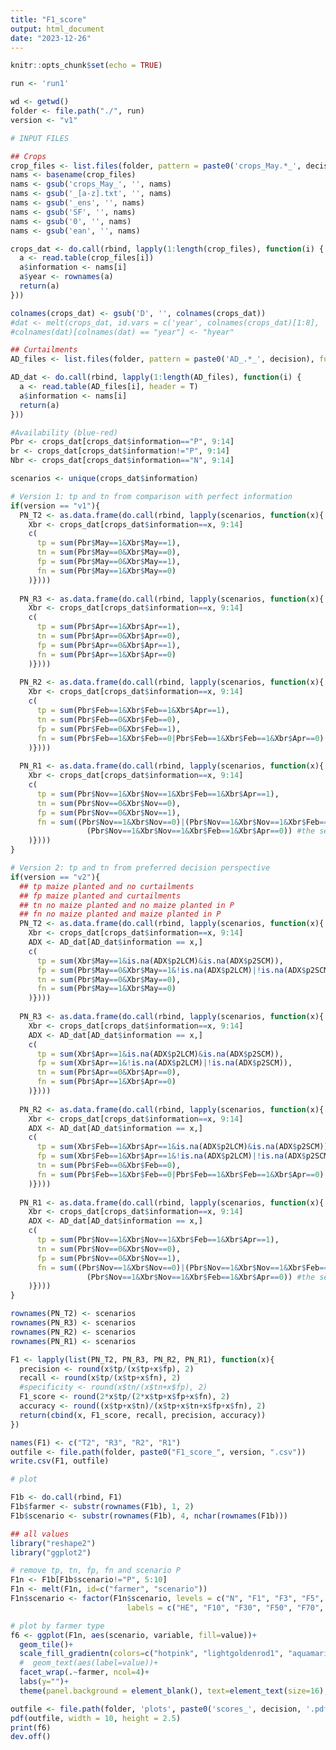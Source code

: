 ---
title: "F1_score"
output: html_document
date: "2023-12-26"
---

```{r setup, include=FALSE}
knitr::opts_chunk$set(echo = TRUE)
```

```{r}

run <- 'run1'

wd <- getwd()
folder <- file.path("./", run)
version <- "v1"

# INPUT FILES

## Crops
crop_files <- list.files(folder, pattern = paste0('crops_May.*_', decision), full = T)
nams <- basename(crop_files)
nams <- gsub('crops_May_', '', nams)
nams <- gsub('_[a-z].txt', '', nams)
nams <- gsub('_ens', '', nams)
nams <- gsub('SF', '', nams)
nams <- gsub('0', '', nams)
nams <- gsub('ean', '', nams)

crops_dat <- do.call(rbind, lapply(1:length(crop_files), function(i) {
  a <- read.table(crop_files[i])
  a$information <- nams[i]
  a$year <- rownames(a)
  return(a)
}))

colnames(crops_dat) <- gsub('D', '', colnames(crops_dat))
#dat <- melt(crops_dat, id.vars = c('year', colnames(crops_dat)[1:8], 'information'))
#colnames(dat)[colnames(dat) == "year"] <- "hyear"

## Curtailments
AD_files <- list.files(folder, pattern = paste0('AD_.*_', decision), full = T)

AD_dat <- do.call(rbind, lapply(1:length(AD_files), function(i) {
  a <- read.table(AD_files[i], header = T)
  a$information <- nams[i]
  return(a)
}))

#Availability (blue-red)
Pbr <- crops_dat[crops_dat$information=="P", 9:14]
br <- crops_dat[crops_dat$information!="P", 9:14]
Nbr <- crops_dat[crops_dat$information=="N", 9:14]

scenarios <- unique(crops_dat$information)

# Version 1: tp and tn from comparison with perfect information
if(version == "v1"){
  PN_T2 <- as.data.frame(do.call(rbind, lapply(scenarios, function(x){
    Xbr <- crops_dat[crops_dat$information==x, 9:14]
    c(
      tp = sum(Pbr$May==1&Xbr$May==1), 
      tn = sum(Pbr$May==0&Xbr$May==0),
      fp = sum(Pbr$May==0&Xbr$May==1),
      fn = sum(Pbr$May==1&Xbr$May==0)
    )})))
  
  PN_R3 <- as.data.frame(do.call(rbind, lapply(scenarios, function(x){
    Xbr <- crops_dat[crops_dat$information==x, 9:14]
    c(
      tp = sum(Pbr$Apr==1&Xbr$Apr==1),
      tn = sum(Pbr$Apr==0&Xbr$Apr==0),
      fp = sum(Pbr$Apr==0&Xbr$Apr==1),
      fn = sum(Pbr$Apr==1&Xbr$Apr==0)
    )})))
  
  PN_R2 <- as.data.frame(do.call(rbind, lapply(scenarios, function(x){
    Xbr <- crops_dat[crops_dat$information==x, 9:14]
    c(
      tp = sum(Pbr$Feb==1&Xbr$Feb==1&Xbr$Apr==1),
      tn = sum(Pbr$Feb==0&Xbr$Feb==0),
      fp = sum(Pbr$Feb==0&Xbr$Feb==1),
      fn = sum(Pbr$Feb==1&Xbr$Feb==0|Pbr$Feb==1&Xbr$Feb==1&Xbr$Apr==0)
    )})))
  
  PN_R1 <- as.data.frame(do.call(rbind, lapply(scenarios, function(x){
    Xbr <- crops_dat[crops_dat$information==x, 9:14]
    c(  
      tp = sum(Pbr$Nov==1&Xbr$Nov==1&Xbr$Feb==1&Xbr$Apr==1),
      tn = sum(Pbr$Nov==0&Xbr$Nov==0),
      fp = sum(Pbr$Nov==0&Xbr$Nov==1),
      fn = sum((Pbr$Nov==1&Xbr$Nov==0)|(Pbr$Nov==1&Xbr$Nov==1&Xbr$Feb==0)|
                 (Pbr$Nov==1&Xbr$Nov==1&Xbr$Feb==1&Xbr$Apr==0)) #the second is for those that plant SCB, the third for those that leave the land fallow
    )})))
}

# Version 2: tp and tn from preferred decision perspective
if(version == "v2"){
  ## tp maize planted and no curtailments
  ## fp maize planted and curtailments
  ## tn no maize planted and no maize planted in P
  ## fn no maize planted and maize planted in P
  PN_T2 <- as.data.frame(do.call(rbind, lapply(scenarios, function(x){
    Xbr <- crops_dat[crops_dat$information==x, 9:14]
    ADX <- AD_dat[AD_dat$information == x,]
    c(
      tp = sum(Xbr$May==1&is.na(ADX$p2LCM)&is.na(ADX$p2SCM)),
      fp = sum(Pbr$May==0&Xbr$May==1&!is.na(ADX$p2LCM)|!is.na(ADX$p2SCM)),
      tn = sum(Pbr$May==0&Xbr$May==0),
      fn = sum(Pbr$May==1&Xbr$May==0)
    )})))
  
  PN_R3 <- as.data.frame(do.call(rbind, lapply(scenarios, function(x){
    Xbr <- crops_dat[crops_dat$information==x, 9:14]
    ADX <- AD_dat[AD_dat$information == x,]
    c(
      tp = sum(Xbr$Apr==1&is.na(ADX$p2LCM)&is.na(ADX$p2SCM)),
      fp = sum(Xbr$Apr==1&!is.na(ADX$p2LCM)|!is.na(ADX$p2SCM)),
      tn = sum(Pbr$Apr==0&Xbr$Apr==0),
      fn = sum(Pbr$Apr==1&Xbr$Apr==0)
    )})))
  
  PN_R2 <- as.data.frame(do.call(rbind, lapply(scenarios, function(x){
    Xbr <- crops_dat[crops_dat$information==x, 9:14]
    ADX <- AD_dat[AD_dat$information == x,]
    c(
      tp = sum(Xbr$Feb==1&Xbr$Apr==1&is.na(ADX$p2LCM)&is.na(ADX$p2SCM)),
      fp = sum(Xbr$Feb==1&Xbr$Apr==1&!is.na(ADX$p2LCM)|!is.na(ADX$p2SCM)),
      tn = sum(Pbr$Feb==0&Xbr$Feb==0),
      fn = sum(Pbr$Feb==1&Xbr$Feb==0|Pbr$Feb==1&Xbr$Feb==1&Xbr$Apr==0)
    )})))
  
  PN_R1 <- as.data.frame(do.call(rbind, lapply(scenarios, function(x){
    Xbr <- crops_dat[crops_dat$information==x, 9:14]
    ADX <- AD_dat[AD_dat$information == x,]
    c(  
      tp = sum(Pbr$Nov==1&Xbr$Nov==1&Xbr$Feb==1&Xbr$Apr==1),
      tn = sum(Pbr$Nov==0&Xbr$Nov==0),
      fp = sum(Pbr$Nov==0&Xbr$Nov==1),
      fn = sum((Pbr$Nov==1&Xbr$Nov==0)|(Pbr$Nov==1&Xbr$Nov==1&Xbr$Feb==0)|
                 (Pbr$Nov==1&Xbr$Nov==1&Xbr$Feb==1&Xbr$Apr==0)) #the second is for those that plant SCB, the third for those that leave the land fallow
    )})))
}

rownames(PN_T2) <- scenarios
rownames(PN_R3) <- scenarios
rownames(PN_R2) <- scenarios
rownames(PN_R1) <- scenarios

F1 <- lapply(list(PN_T2, PN_R3, PN_R2, PN_R1), function(x){
  precision <- round(x$tp/(x$tp+x$fp), 2)
  recall <- round(x$tp/(x$tp+x$fn), 2)
  #specificity <- round(x$tn/(x$tn+x$fp), 2)
  F1_score <- round(2*x$tp/(2*x$tp+x$fp+x$fn), 2)
  accuracy <- round((x$tp+x$tn)/(x$tp+x$tn+x$fp+x$fn), 2)
  return(cbind(x, F1_score, recall, precision, accuracy))
})

names(F1) <- c("T2", "R3", "R2", "R1")
outfile <- file.path(folder, paste0("F1_score_", version, ".csv"))
write.csv(F1, outfile)

# plot

F1b <- do.call(rbind, F1)
F1b$farmer <- substr(rownames(F1b), 1, 2)
F1b$scenario <- substr(rownames(F1b), 4, nchar(rownames(F1b)))

## all values
library("reshape2")
library("ggplot2")

# remove tp, tn, fp, fn and scenario P
F1n <- F1b[F1b$scenario!="P", 5:10]
F1n <- melt(F1n, id=c("farmer", "scenario"))
F1n$scenario <- factor(F1n$scenario, levels = c("N", "F1", "F3", "F5", "F7", "F9", "FM", "F_p"), 
                          labels = c("HE", "F10", "F30", "F50", "F70", "F90", "FM", "Fp"))

# plot by farmer type
f6 <- ggplot(F1n, aes(scenario, variable, fill=value))+
  geom_tile()+
  scale_fill_gradientn(colors=c("hotpink", "lightgoldenrod1", "aquamarine4"), limits = c(0,1))+
  #  geom_text(aes(label=value))+
  facet_wrap(.~farmer, ncol=4)+
  labs(y="")+
  theme(panel.background = element_blank(), text=element_text(size=16), axis.text.x = element_text(angle = 90, vjust = .5))

outfile <- file.path(folder, 'plots', paste0('scores_', decision, '.pdf'))
pdf(outfile, width = 10, height = 2.5)
print(f6)
dev.off()


```